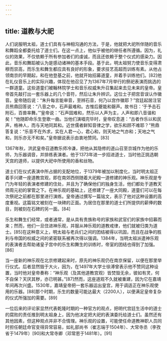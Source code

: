 ```yaml
---
---
---
```

title: 道教与大祀
---



人们说服明太祖，道士们具有与神相沟通的方法，于是，他就把大祀所伴随的音乐和舞蹈全都委托给了道士们。在这一点上，他似乎被他的继任者所遵循。因为，礼仪的效果，不仅依赖于所有参加者们的虔诚，而且还依赖于整个仪式的感染力。因此，音乐和舞蹈被认为是感动诸神的基本手段。基于此，明太祖努力使音乐变得肃穆而崇高，而乐生和舞生都应具有良好的形象，要求技艺高超而训练有素。从他占领南京的早期起，和在他登基之前，他就开始招募道童，并着手训练他们。[82]他在礼仪音乐上的实际兴趣，体现在他召见了为1367年7月举行的祭祀表演而挑选的一群道童。这些道童们被翰林院学士和音乐权威朱升召集起来去见未来的皇帝。皇帝首先敲打出一套乐器上的几个音符，然后让朱升辨识。这位士子把宫音误认作徽音。皇帝随后说：“朱升每言能审音，至辨石音，何乃以宫作徽耶？”宫廷起居注官员熊鼎回答说：“八音之中，石声最难和。古惟后夔能和磬声。故书日：‘于予击石附石，百兽率舞。’”皇帝说：“石声固难和，然乐以人声为主，人声和即八音谐和矣！”他随即命乐生登歌一曲。当他们演唱完毕时，皇帝叹息道：“古者作乐以和民声，格神人，而与天地同其和。近世儒者鲜知音律之学，欲乐和顾不难耶？”熊鼎答复说：“乐音不在外求，实在人君一心，君心和，则天地之气亦和；天地之气和，则乐亦无不和矣。”皇帝据说表示由衷地赞同。[83]

1367年秋，洪武皇帝召道教乐师冷谦，把他从其隐修的道山召至京城作为他的乐师，为乐器调音，并排练表演者。他于1373年进一步招进道士，当时他正挑选朝天宫的道师，以提供大祀中所使用的香和丝物。

道士们在仪式表演中所占据的支配地位，于1379年被加以制度化，当时明太祖正着手兴建一座道教宫观，即在南郊西侧随着大祀殿一道修建的神乐观。神乐观是专门为年轻的表演者修建的住处，并且为了确保他们的独身生活，他们都处于道教天师周元初的掌管之下。在神乐观的基础上，还修建了一座大同殿，道童们可以在每次祭祀之前都在那里进行演练。皇帝通过撰写一篇铭文，表示了他对这种设置的高度重视。这篇铭文被刻在一块碑的正面。为居住在那里的道士们所提供的薪俸的数目，则被刻在石碑的另一面。[84]

乐生和舞生们经常，或者通常，是从具有贵族称号的家族和武官们的家族中招募而来；然而，他们一旦住进神乐观，并服从神乐观的道教戒律，他们就被归类为道士。[85]在这种意义上，明太祖与老兵们之间的团结被得以巩固，而且在战争的胜利与帝国的权威之间的紧密联系被再次得以强调。1384年，当明太祖派遣神乐观的表演者去帮助诸皇子宫中的乐生和舞生的训练时，帝室的团结也得到了加强。[86]

当一座新的神乐观在北京修建起来时，原先的神乐观仍在南京保留，以便在那里举行仪式。后者显然毁于大火，因为，在1497年大学士徐溥曾表示他不赞同这种设置，当时他对皇帝奏称：“神乐观（及其他道教宫观）皆焚毁无余，彼如有灵，何不自保？天厌其秽，亦已明甚。”[87]然而，这座道观不久就被重建，因为它在嘉靖年间再次兴盛。1530年，嘉靖皇帝把一套乐器运出皇宫，用于调适正在神乐观使用的乐器。[88]那个时期，乐生的数量可能达最大（2200人），以便满足皇帝复杂的仪式所强加的需要。[89]

一位后来的评论家显然代表乾隆时期的一种官方的观点，把明代宫廷生活中的道士的腐败的责任推到明太祖身上，因为他决定把大祀的表演委托给道士们。虽然还有其他因素，但这种观点并非不合情理。神乐观的设置，可能使任命道教神职人员同时担任朝廷命官变得异常容易，如礼部尚书（崔志端于1504年）、大常寺丞（李孜省于1479年）[90]和大常寺卿（邓常恩于1481年）。[91]
